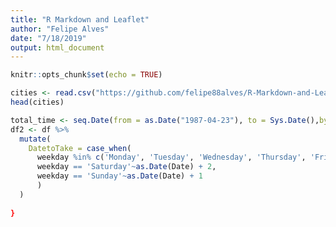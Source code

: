 ```yaml
---
title: "R Markdown and Leaflet"
author: "Felipe Alves"
date: "7/18/2019"
output: html_document
---
```


```r
knitr::opts_chunk$set(echo = TRUE)
```

```r
cities <- read.csv("https://github.com/felipe88alves/R-Markdown-and-Leaflet/blob/master/cities.csv")
head(cities)
```

```r
total_time <- seq.Date(from = as.Date("1987-04-23"), to = Sys.Date(),by ="week")
df2 <- df %>%
  mutate(
    DatetoTake = case_when(
      weekday %in% c('Monday', 'Tuesday', 'Wednesday', 'Thursday', 'Friday') ~ as.Date(Date),
      weekday == 'Saturday'~as.Date(Date) + 2,
      weekday == 'Sunday'~as.Date(Date) + 1
      )
  )
  
}

```


